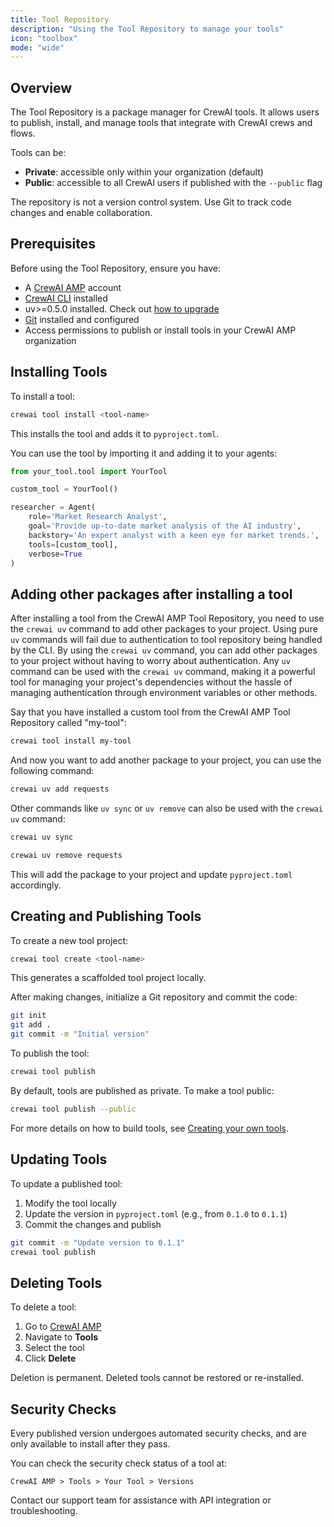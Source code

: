 ```yaml
---
title: Tool Repository
description: "Using the Tool Repository to manage your tools"
icon: "toolbox"
mode: "wide"
---
```


## Overview

The Tool Repository is a package manager for CrewAI tools. It allows users to publish, install, and manage tools that integrate with CrewAI crews and flows.

Tools can be:

- **Private**: accessible only within your organization (default)
- **Public**: accessible to all CrewAI users if published with the `--public` flag

The repository is not a version control system. Use Git to track code changes and enable collaboration.

## Prerequisites

Before using the Tool Repository, ensure you have:

- A [CrewAI AMP](https://app.crewai.com) account
- [CrewAI CLI](https://docs.crewai.com/concepts/cli#cli) installed
- uv>=0.5.0 installed. Check out [how to upgrade](https://docs.astral.sh/uv/getting-started/installation/#upgrading-uv)
- [Git](https://git-scm.com) installed and configured
- Access permissions to publish or install tools in your CrewAI AMP organization

## Installing Tools

To install a tool:

```bash
crewai tool install <tool-name>
```

This installs the tool and adds it to `pyproject.toml`.

You can use the tool by importing it and adding it to your agents:

```python
from your_tool.tool import YourTool

custom_tool = YourTool()

researcher = Agent(
    role='Market Research Analyst',
    goal='Provide up-to-date market analysis of the AI industry',
    backstory='An expert analyst with a keen eye for market trends.',
    tools=[custom_tool],
    verbose=True
)
```

## Adding other packages after installing a tool

After installing a tool from the CrewAI AMP Tool Repository, you need to use the `crewai uv` command to add other packages to your project.
Using pure `uv` commands will fail due to authentication to tool repository being handled by the CLI. By using the `crewai uv` command, you can add other packages to your project without having to worry about authentication.
Any `uv` command can be used with the `crewai uv` command, making it a powerful tool for managing your project's dependencies without the hassle of managing authentication through environment variables or other methods.

Say that you have installed a custom tool from the CrewAI AMP Tool Repository called "my-tool":

```bash
crewai tool install my-tool
```

And now you want to add another package to your project, you can use the following command:

```bash
crewai uv add requests
```

Other commands like `uv sync` or `uv remove` can also be used with the `crewai uv` command:

```bash
crewai uv sync
```

```bash
crewai uv remove requests
```

This will add the package to your project and update `pyproject.toml` accordingly.

## Creating and Publishing Tools

To create a new tool project:

```bash
crewai tool create <tool-name>
```

This generates a scaffolded tool project locally.

After making changes, initialize a Git repository and commit the code:

```bash
git init
git add .
git commit -m "Initial version"
```

To publish the tool:

```bash
crewai tool publish
```

By default, tools are published as private. To make a tool public:

```bash
crewai tool publish --public
```

For more details on how to build tools, see [Creating your own tools](https://docs.crewai.com/concepts/tools#creating-your-own-tools).

## Updating Tools

To update a published tool:

1. Modify the tool locally
2. Update the version in `pyproject.toml` (e.g., from `0.1.0` to `0.1.1`)
3. Commit the changes and publish

```bash
git commit -m "Update version to 0.1.1"
crewai tool publish
```

## Deleting Tools

To delete a tool:

1. Go to [CrewAI AMP](https://app.crewai.com)
2. Navigate to **Tools**
3. Select the tool
4. Click **Delete**

<Warning>
Deletion is permanent. Deleted tools cannot be restored or re-installed.
</Warning>

## Security Checks

Every published version undergoes automated security checks, and are only available to install after they pass.

You can check the security check status of a tool at:

`CrewAI AMP > Tools > Your Tool > Versions`

<Card title="Need Help?" icon="headset" href="mailto:support@crewai.com">
  Contact our support team for assistance with API integration or troubleshooting.
</Card>


